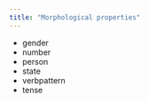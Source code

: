 ```yaml
---
title: "Morphological properties"
---
```



- gender
- number
- person
- state
- verbpattern
- tense
